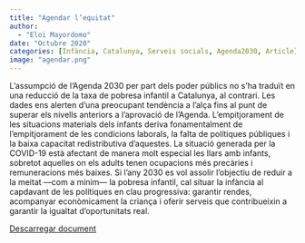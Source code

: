 ```yaml
---
title: "Agendar l’equitat"
author: 
  - "Eloi Mayordomo"
date: "Octubre 2020"
categories: [Infància, Catalunya, Serveis socials, Agenda2030, Article]
image: "agendar.png"
---
```


L'assumpció de l'Agenda 2030 per part dels poder públics no s'ha traduït en una reducció de la taxa de pobresa infantil a Catalunya, al contrari. Les dades ens alerten d'una preocupant tendència a l'alça fins al punt de superar els nivells anteriors a l'aprovació de l'Agenda. L'empitjorament de les situacions materials dels infants deriva fonamentalment de l'empitjorament de les condicions laborals, la falta de polítiques públiques i la baixa capacitat redistributiva d'aquestes. La situació generada per la COVID-19 està afectant de manera molt especial les llars amb infants, sobretot aquelles on els adults tenen ocupacions més precàries i remuneracions més baixes. Si l'any 2030 es vol assolir l'objectiu de reduir a la meitat ---com a mínim--- la pobresa infantil, cal situar la infància al capdavant de les polítiques en clau progressiva: garantir rendes, acompanyar econòmicament la criança i oferir serveis que contribueixin a garantir la igualtat d'oportunitats real.

[Descarregar document](https://www.researchgate.net/profile/Eloi-Mayordomo/publication/347706672_Agendar_l'equitat/links/5fe34668a6fdccdcb8f44c45/Agendar-lequitat.pdf?origin=publicationDetail&_sg%5B0%5D=cFJjncVBRn1r_JyVnWeVCO4AM1zVsQ9_GBUSmoJfZFQ3Gj3sDsIGImiB2xJWqdeBlL1Jf7qr16Iy_IG0MzUaCw.WmyQr7sYi6FFSLcB__x2fmOCcc29jbrd8IvIxdtB8mip2-YCDxGmncpaXDlxx9N84D3jDLYr5Xz5WFAd7GdMZA&_sg%5B1%5D=S6xO8B40WBm0aObNE8IdC4k32hE1-Er6L0gEbDBjP3jcNjQuHgNx085OFglI297DiyDciEjnvhtQNOH8II_tWu1lNvbxFX-VbsDvYdh-Lqax.WmyQr7sYi6FFSLcB__x2fmOCcc29jbrd8IvIxdtB8mip2-YCDxGmncpaXDlxx9N84D3jDLYr5Xz5WFAd7GdMZA&_iepl=&_rtd=eyJjb250ZW50SW50ZW50IjoibWFpbkl0ZW0ifQ%3D%3D)
